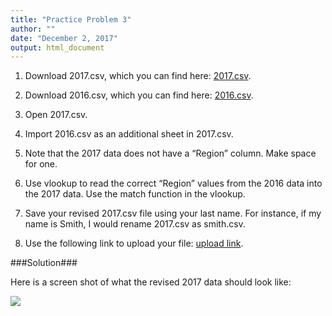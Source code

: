 ```yaml
---
title: "Practice Problem 3"
author: ""
date: "December 2, 2017"
output: html_document
---
```


1.  Download 2017.csv, which you can find here:  <a href="https://raw.githubusercontent.com/bendazz/prac3/master/2017.csv">2017.csv</a>.

2.  Download 2016.csv, which you can find here:  <a href="https://raw.githubusercontent.com/bendazz/prac3/master/2016.csv">2016.csv</a>.

3.  Open 2017.csv.

4.  Import 2016.csv as an additional sheet in 2017.csv.

5.  Note that the 2017 data does not have a "Region" column.  Make space for one.

6.  Use vlookup to read the correct "Region" values from the 2016 data into the 2017 data.  Use the match function in the vlookup.

7.  Save your revised 2017.csv file using your last name.  For instance, if my name is Smith, I would rename 2017.csv as smith.csv.

8.  Use the following link to upload your file:  <a href="https://www.dropbox.com/request/2eux73R9kDyua03vD37J">upload link</a>.

###Solution###

Here is a screen shot of what the revised 2017 data should look like:

<img src="2017.PNG"/>